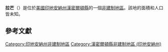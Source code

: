 {{noteTA
|G1=USState
|G2=地名
|G3=Unit
}}
{{Infobox settlement
|official_name            = 拉芒
|native_name = Lamong
|settlement_type          = [[非建制地區|非建制地區]]
|image_skyline            = 
|imagesize                = 
|pushpin_map              = USA Indiana
|pushpin_label            = 拉芒
|pushpin_label_position   = top
|pushpin_map_caption      = 拉芒在印地安納州的位置
|subdivision_type         = [[世界政區索引|國家]]
|subdivision_type1        = [[美国州份|州份]]
|subdivision_type2        = [[印地安納州行政区划|縣]]
|subdivision_name         = [[美国|美国]]
|subdivision_name1        = [[印地安納州|印地安納州]]
|subdivision_name2        = [[漢密爾頓縣_(印地安納州)|漢密爾頓縣]]
|elevation_ft             = 938
|elevation_m              = 286
|area_total_km2           = 
|area_total_sq_mi         = 
|area_land_km2            = 
|area_land_sq_mi          = 
|area_water_km2           = 
|area_water_sq_mi         = 
|population_as_of         = 2010
|population_footnotes     = 
|population_total         = 
|population_metro         = 
|population_density_km2   = auto
|population_density_sq_mi = auto
|timezone                 = [[北美东部时区|北美东部时区]]
|utc_offset               = -5
|coordinates              = {{coord|40|05|08|N|86|12|12|W|display=inline,title}}
| coor_pinpoint           = 
| coordinates_footnotes   = 
|timezone_DST             = EDT
|utc_offset_DST           = -4
|postal_code_type         = [[美國郵區編號|郵區編號]]
|postal_code              = 46069
|area_code                = {{link-en|电话区号765|Area code 765|765}}
|blank_name = [[地名信息系统|GNIS ID]]
|blank_info = 438236<ref name="GNIS">{{cite gnis|438236|Lamong}}</ref>
}}
'''拉芒'''（{{lang-en|Lamong}}）是位於[[美國|美國]][[印地安納州|印地安納州]][[漢密爾頓縣_(印地安納州)|漢密爾頓縣]]的一個[[非建制地區|非建制地區]]。該地的面積和人口皆未知。

== 參考文獻 ==
{{reflist}}

{{漢密爾頓縣 (印地安納州)}}

{{DEFAULTSORT:Lamong}}
[[Category:印地安納州非建制地區|Category:印地安納州非建制地區]]
[[Category:漢密爾頓縣非建制地區_(印地安納州)|Category:漢密爾頓縣非建制地區 (印地安納州)]]

{{Indiana-geo-stub}}